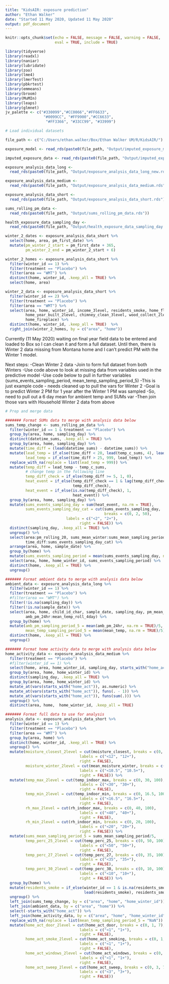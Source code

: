 ```yaml
---
title: "KidsAIR: exposure prediction"
author: "Ethan Walker"
date: "Started 11 May 2020, Updated 11 May 2020"
output: pdf_document
---
```


```r
knitr::opts_chunk$set(echo = FALSE, message = FALSE, warning = FALSE,
                      eval = TRUE, include = TRUE)
```

```r
library(tidyverse)
library(readxl)
library(naniar)
library(lubridate)
library(zoo)
library(lme4)
library(lmerTest)
library(pbkrtest)
library(emmeans)
library(broom)
library(MuMIn)
library(leaps)
library(glmnet)
jv_palette <- c("#330099","#CC0066","#FF6633", 
                 "#0099CC", "#FF9900","#CC6633",
                  "#FF3366", "#33CC99", "#33999")
```


```r
# Load individual datasets

file_path <- c("C:/Users/ethan.walker/Box/Ethan Walker UM/R/KidsAIR/")

exposure_model <- read_rds(paste0(file_path, "Output/imputed_exposure_model_7may2020.rds"))

imputed_exposure_data <- read_rds(paste0(file_path, "Output/imputed_exposure_data_7may2020.rds"))

exposure_analysis_data_long <- 
  read_rds(paste0(file_path, "Output/exposure_analysis_data_long_new.rds")) 

exposure_analysis_data_medium <- 
  read_rds(paste0(file_path, "Output/exposure_analysis_data_medium.rds")) 

exposure_analysis_data_short <- 
  read_rds(paste0(file_path, "Output/exposure_analysis_data_short.rds"))

sums_rolling_pm_data <- 
  read_rds(paste0(file_path, "Output/sums_rolling_pm_data.rds"))

health_exposure_data_sampling_day <- 
  read_rds(paste0(file_path, "Output/health_exposure_data_sampling_day.rds"))
```

```r
winter_2_dates <- exposure_analysis_data_short %>% 
  select(home, area, pm_first_date) %>% 
  mutate(pm_winter_2_start = pm_first_date + 365,
         pm_winter_2_end = pm_winter_2_start + 6)

winter_2_homes <- exposure_analysis_data_short %>% 
  filter(winter_id == 1) %>% 
  filter(treatment == "Placebo") %>% 
  filter(area == "WMT") %>% 
  distinct(home, winter_id, .keep_all = TRUE) %>% 
  select(home, area)

winter_2_data <- exposure_analysis_data_short %>% 
  filter(winter_id == 2) %>% 
  filter(treatment == "Placebo") %>% 
  filter(area == "WMT") %>% 
  select(area, home, winter_id, income_3level, residents_smoke, home_floors_2level,
         home_year_built_2level, chimney_clean_3level, wood_collect_2level,
         home_fireplace) %>% 
  distinct(home, winter_id, .keep_all = TRUE)  %>% 
  right_join(winter_2_homes, by = c("area", "home"))
```

Currently (11 May 2020) waiting on final year field data to be entered and loaded
to Box so I can clean it and form a full dataset. Until then, there is Winter 2
data missing from Montana home and I can't predict PM with the Winter 1 model.

Next steps:
-Clean Winter 2 data
-Join to form full dataset from both Winters
-Use code above to look at missing data from variables used in the predictive model
-Use code below to pull in further variables (sums_events_sampling_period, mean_temp_sampling_period_5)
 -This is just example code - needs cleaned up to pull the vars for Winter 2
 -Goal is to predict Winter 2 PM for 1 year after the Winter 1 PM was sampled
 -So, need to pull out a 6 day mean for ambient temp and SUMs var
 -Then join those vars with Household Winter 2 data from above

```r
# Prep and merge data

####### Format SUMs data to merge with analysis data below
sums_temp_change <- sums_rolling_pm_data %>% 
  filter(winter_id == 1 & treatment == "Placebo") %>% 
  group_by(area, home, sampling_day) %>% 
  distinct(datetime_sums, .keep_all = TRUE) %>% 
  group_by(area, home, sampling_day) %>% 
  mutate(time_diff = (lead(datetime_sums) - datetime_sums)) %>% 
  mutate(lead_temp = if_else(time_diff < 20, lead(temp_c_sums, 4), lead(temp_c_sums)),
         lead_temp = if_else(time_diff > 25, 999, lead_temp)) %>% 
  replace_with_na(replace = list(lead_temp = 999)) %>% 
  mutate(temp_diff = lead_temp - temp_c_sums,
         # change temp in the following line
         temp_diff_check = if_else(temp_diff >= 5, 1, 0),
         heat_event = if_else(temp_diff_check == 1 & lag(temp_diff_check) == 1, 0,
                              temp_diff_check),
         heat_event = if_else(is.na(temp_diff_check), 1,
                              heat_event)) %>% 
  group_by(area, home, sampling_day) %>% 
  mutate(sums_events_sampling_day = sum(heat_event, na.rm = TRUE),
         sums_events_sampling_day_cat = cut(sums_events_sampling_day, 
                                            breaks = c(0, 2, 50),
                           labels = c("<2", "2+"),
                                 right = FALSE)) %>% 
  distinct(sampling_day, .keep_all = TRUE) %>% 
  ungroup() %>% 
  select(area:pm_rolling_20, sums_mean_winter:sums_mean_sampling_period,
         time_diff:sums_events_sampling_day_cat) %>% 
  arrange(area, home, sample_date) %>% 
  group_by(home) %>% 
  mutate(sums_events_sampling_period = mean(sums_events_sampling_day, na.rm = TRUE)) %>% 
  select(area, home, home_winter_id, sums_events_sampling_period) %>% 
  distinct(home, .keep_all = TRUE) %>% 
  ungroup()

####### Format ambient data to merge with analysis data below
ambient_data <- exposure_analysis_data_long %>% 
  filter(winter_id == 1) %>% 
  filter(treatment == "Placebo") %>% 
  #filter(area == "WMT") %>%
  filter(!is.na(sampling_day)) %>% 
  filter(!is.na(sample_date)) %>%
  select(area, home, child_id_char, sample_date, sampling_day, pm_mean_daily,
         amb_pm_24hr:mean_temp_roll_4day) %>% 
  group_by(home) %>% 
  mutate(amb_pm_sampling_period_5 = mean(amb_pm_24hr, na.rm = TRUE)/5,
         mean_temp_sampling_period_5 = mean(mean_temp, na.rm = TRUE)/5) %>% 
  distinct(home, .keep_all = TRUE) %>% 
  ungroup()

####### Format home activity data to merge with analysis data below
home_activity_data <- exposure_analysis_data_medium %>% 
  filter(treatment == "Placebo") %>% 
  #filter(winter_id == 1) %>% 
  select(home, area, home_winter_id, sampling_day, starts_with("home_act")) %>% 
  group_by(area, home, home_winter_id) %>% 
  distinct(sampling_day, .keep_all = TRUE) %>% 
  group_by(area, home, home_winter_id) %>% 
  mutate_at(vars(starts_with("home_act")), as.numeric) %>% 
  mutate_at(vars(starts_with("home_act")), funs(. - 1)) %>% 
  mutate_at(vars(starts_with("home_act")), funs(sum(.))) %>% 
  ungroup() %>% 
  distinct(area, home,  home_winter_id, .keep_all = TRUE) 

####### Format full data to use for analysis
analysis_data <- exposure_analysis_data_short %>% 
  filter(winter_id == 1) %>% 
  filter(treatment == "Placebo") %>% 
  filter(area == "WMT") %>% 
  group_by(area, home) %>% 
  distinct(home, winter_id, .keep_all = TRUE) %>% 
  ungroup() %>% 
  mutate(moisture_closest_2level = cut(moisture_closest, breaks = c(0, 12, 100),
                                 labels = c("<12", "12+"),
                                 right = FALSE),
         moisture_winter_2level = cut(mean_moisture_winter, breaks = c(0, 10.5, 100),
                                 labels = c("<10.5", "10.5+"),
                                 right = FALSE)) %>% 
  mutate(temp_max_2level = cut(temp_indoor_max, breaks = c(0, 30, 100),
                                 labels = c("<30", "30+"),
                                 right = FALSE),
         temp_min_2level = cut(temp_indoor_min, breaks = c(0, 16.5, 100),
                                 labels = c("<16.5", "16.5+"),
                                 right = FALSE),
         rh_max_2level = cut(rh_indoor_max, breaks = c(0, 40, 100),
                                 labels = c("<40", "40+"),
                                 right = FALSE),
         rh_min_2level = cut(rh_indoor_min, breaks = c(0, 20, 100),
                                 labels = c("<20", "20+"),
                                 right = FALSE)) %>% 
  mutate(sums_mean_sampling_period_5 = sums_mean_sampling_period/5,
         temp_perc_25_2level = cut(temp_perc_25, breaks = c(0, 50, 100),
                                 labels = c("<50", "50+"),
                                 right = FALSE),
         temp_perc_27_2level = cut(temp_perc_27, breaks = c(0, 35, 100),
                                 labels = c("<35", "35+"),
                                 right = FALSE),
         temp_perc_30_2level = cut(temp_perc_30, breaks = c(0, 10, 100),
                                 labels = c("<10", "10+"),
                                 right = FALSE)) %>% 
  group_by(home) %>% 
  mutate(residents_smoke = if_else(winter_id == 1 & is.na(residents_smoke),
                                   lead(residents_smoke), residents_smoke)) %>% 
  ungroup() %>% 
  left_join(sums_temp_change, by = c("area", "home", "home_winter_id")) %>% 
  left_join(ambient_data, by = c("area", "home")) %>% 
  select(-starts_with("home_act")) %>% 
  left_join(home_activity_data, by = c("area", "home", "home_winter_id")) %>% 
  replace_with_na(replace = list(mean_temp_sampling_period_5 = "NaN")) %>% 
  mutate(home_act_door_2level = cut(home_act_door, breaks = c(0, 1, 7),
                                 labels = c("<1", "1+"),
                                 right = FALSE),
         home_act_smoke_2level = cut(home_act_smoking, breaks = c(0, 1, 7),
                                 labels = c("<1", "1+"),
                                 right = FALSE),
         home_act_windows_2level = cut(home_act_windows, breaks = c(0, 1, 7),
                                 labels = c("<1", "1+"),
                                 right = FALSE),
         home_act_sweep_2level = cut(home_act_sweep, breaks = c(0, 3, 7),
                                 labels = c("<3", "3+"),
                                 right = FALSE))
```
